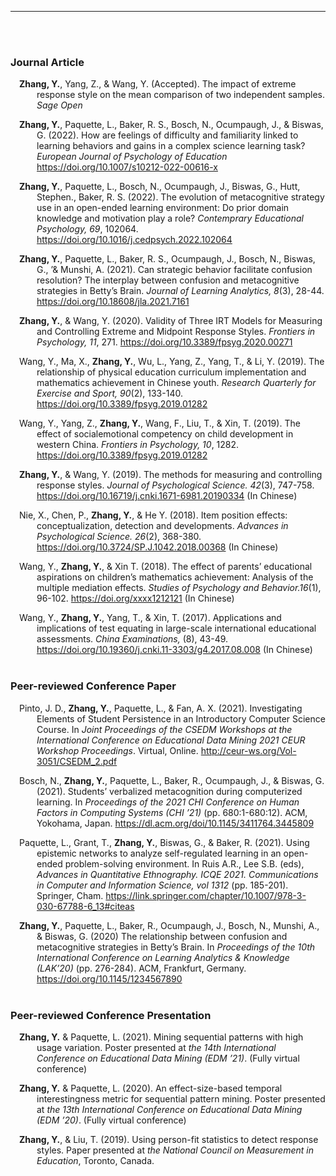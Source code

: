 ---
<style type="text/css">
<!--
.hang {
  text-indent: -2em;
  margin-left: 3em;
}
-->
</style>

<br> <br> 

### Journal Article

<p class = "hang">

**Zhang, Y.**, Yang, Z., & Wang, Y. (Accepted). The impact of extreme response style on the mean comparison of two independent samples. *Sage Open*
<br>  </p> <p class = "hang">

**Zhang, Y.**, Paquette, L., Baker, R. S., Bosch, N., Ocumpaugh, J., & Biswas, G. (2022). How are feelings of difficulty and familiarity linked to learning behaviors and gains in a complex science learning task? *European Journal of Psychology of Education* [https://doi.org/10.1007/s10212-022-00616-x](https://link.springer.com/article/10.1007/s10212-022-00616-x){target="_blank"} 
<br>  </p> <p class = "hang">

**Zhang, Y.**, Paquette, L., Bosch, N., Ocumpaugh, J., Biswas, G., Hutt, Stephen., \verb'&' Baker, R. S. (2022). The evolution of metacognitive strategy use in an open-ended learning environment: Do prior domain knowledge and motivation play a role? *Contemprary Educational Psychology, 69*, 102064. [https://doi.org/10.1016/j.cedpsych.2022.102064](https://www.sciencedirect.com/science/article/pii/S0361476X22000236){target="_blank"} 
<br>  </p> <p class = "hang">

**Zhang, Y.**, Paquette, L., Baker, R. S., Ocumpaugh, J., Bosch, N., Biswas, G., '& Munshi, A. (2021). Can strategic behavior facilitate confusion resolution? The interplay between confusion and metacognitive strategies in Betty's Brain. *Journal of Learning Analytics, 8*(3), 28-44. [https://doi.org/10.18608/jla.2021.7161](https://learning-analytics.info/index.php/JLA/article/view/7161){target="_blank"} 
<br>  </p> <p class = "hang">


**Zhang, Y.**, & Wang, Y. (2020). Validity of Three IRT Models for Measuring and Controlling Extreme and Midpoint Response Styles. *Frontiers in Psychology, 11*, 271. [https://doi.org/10.3389/fpsyg.2020.00271](https://www.frontiersin.org/articles/10.3389/fpsyg.2020.00271/full){target="_blank"}
<br>  </p> <p class = "hang">


Wang, Y., Ma, X., **Zhang, Y.**, Wu, L., Yang, Z., Yang, T., & Li, Y. (2019). The relationship of physical education curriculum implementation and mathematics achievement in Chinese youth. *Research Quarterly for Exercise and Sport, 90*(2), 133-140. [https://doi.org/10.3389/fpsyg.2019.01282](https://www.tandfonline.com/doi/abs/10.1080/02701367.2019.1603775){target="_blank"}
<br>  </p> <p class = "hang">

Wang, Y., Yang, Z., **Zhang, Y.**, Wang, F., Liu, T., & Xin, T. (2019). The effect of socialemotional competency on child development in western China. *Frontiers in Psychology, 10*, 1282. [https://doi.org/10.3389/fpsyg.2019.01282](https://www.frontiersin.org/articles/10.3389/fpsyg.2019.01282/full){target="_blank"}
<br>  </p> <p class = "hang">

**Zhang, Y.**, & Wang, Y. (2019). The methods for measuring and controlling response styles. *Journal of Psychological Science. 42*(3), 747-758. [https://doi.org/10.16719/j.cnki.1671-6981.20190334](https://www.psysci.org/CN/abstract/abstract10362.shtml){target="_blank"} (In Chinese) 
<br> </p><p class = "hang">

Nie, X., Chen, P., **Zhang, Y.**, & He Y. (2018). Item position effects: conceptualization, detection and developments.  *Advances in Psychological Science. 26*(2), 368-380. [https://doi.org/10.3724/SP.J.1042.2018.00368](http://journal.psych.ac.cn/xlkxjz/EN/10.3724/SP.J.1042.2018.00368){target="_blank"} (In Chinese)
<br> </p><p class = "hang">

Wang, Y., **Zhang, Y.**, & Xin T. (2018). The effect of parents’ educational aspirations on children’s mathematics achievement: Analysis of the multiple mediation effects. *Studies of Psychology and Behavior.16*(1), 96-102. [https://doi.org/xxxx1212121](http://www.xml-data.org/XYYXWYJ/html/2018/1/2018-1-96.htm){target="_blank"} (In Chinese) 
<br> </p><p class = "hang">

Wang, Y., **Zhang, Y.**, Yang, T., & Xin, T. (2017). Applications and implications of test equating in large-scale international educational assessments. *China Examinations,* (8), 43-49. [https://doi.org/10.19360/j.cnki.11-3303/g4.2017.08.008](https://www.researchgate.net/profile/Yingbin_Zhang7/publication/334507378_Applications_and_Implications_of_Test_Equating_in_Large-scale_International_Educational_Assessments/links/5d2ea06c299bf1547cbd200a/Applications-and-Implications-of-Test-Equating-in-Large-scale-International-Educational-Assessments.pdf){target="_blank"}  (In Chinese)
<br>  <br></p>


### Peer-reviewed Conference Paper
<p class = "hang">
Pinto, J. D., **Zhang, Y.**, Paquette, L., & Fan, A. X. (2021). Investigating Elements of Student Persistence in an Introductory Computer Science Course. In *Joint Proceedings of the CSEDM Workshops at the International Conference on Educational Data Mining 2021 CEUR Workshop Proceedings*. Virtual, Online. [http://ceur-ws.org/Vol-3051/CSEDM_2.pdf](http://ceur-ws.org/Vol-3051/CSEDM_2.pdf) 
<br>  </p><p class = "hang">

Bosch, N., **Zhang, Y.**, Paquette, L., Baker, R., Ocumpaugh, J., & Biswas, G. (2021). Students’ verbalized metacognition during computerized learning. In *Proceedings of the 2021 CHI Conference on Human Factors in Computing Systems (CHI '21)* (pp. 680:1-680:12). ACM, Yokohama, Japan. [https://dl.acm.org/doi/10.1145/3411764.3445809](https://doi.org/10.1145/3411764.3445809)
<br>  </p><p class = "hang">

Paquette, L., Grant, T., **Zhang, Y.**,  Biswas, G., & Baker, R. (2021). Using epistemic networks to analyze self-regulated learning in an open-ended problem-solving environment. In Ruis A.R., Lee S.B. (eds), *Advances in Quantitative Ethnography. ICQE 2021. Communications in Computer and Information Science, vol 1312* (pp. 185-201). Springer, Cham. [https://link.springer.com/chapter/10.1007/978-3-030-67788-6_13#citeas](https://doi.org/10.1007/978-3-030-67788-6_13)
<br>  </p><p class = "hang">

**Zhang, Y.**, Paquette, L., Baker, R., Ocumpaugh, J., Bosch, N., Munshi, A., & Biswas, G. (2020) The relationship between confusion and metacognitive strategies in Betty’s Brain. In *Proceedings of the 10th International Conference on Learning Analytics & Knowledge (LAK’20)* (pp. 276-284). ACM, Frankfurt, Germany. [https://doi.org/10.1145/1234567890](https://dl.acm.org/doi/10.1145/3375462.3375518)
<br>  <br></p>

### Peer-reviewed Conference Presentation
<p class = "hang">
**Zhang, Y.** & Paquette, L. (2021). Mining sequential patterns with high usage variation. Poster presented at *the 14th International Conference on Educational Data Mining (EDM '21)*. (Fully virtual conference)
<br>  </p><p class = "hang">

**Zhang, Y.** & Paquette, L. (2020). An effect-size-based temporal interestingness metric for sequential pattern mining. Poster presented at *the 13th International Conference on Educational Data Mining (EDM '20)*. (Fully virtual conference)
<br>  </p><p class = "hang">

**Zhang, Y.**, & Liu, T. (2019). Using person-fit statistics to detect response styles. Paper presented at *the National Council on Measurement in Education*, Toronto, Canada.
<br>  </p><p class = "hang">
</p>
